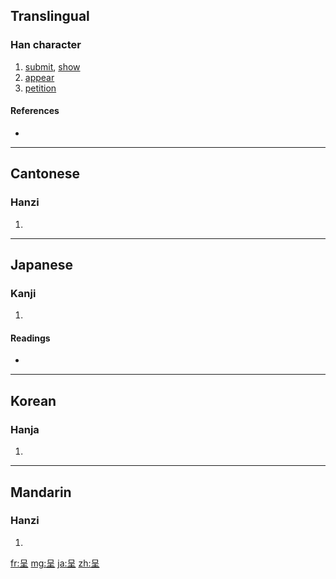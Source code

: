 {{also|害}}
==Translingual==

===Han character===
{{Han char|rn=30|rad=口|as=04|sn=7|four=6010<sub>4</sub>|canj=口竹土 (RHG), 口一土 (RMG)|ids=⿱[[口]][[王]]}}

# [[submit]], [[show]]
# [[appear]]
# [[petition]]

====References====
* {{Han ref|kx=0181.170|dkj=03401|dj=0396.130|hdz=10585.010|uh=5448|ud=21576|bh=A765|bd=42853}}

----

==Cantonese==

===Hanzi===
{{yue-hanzi|jyut=|y=ching4}}

# {{defn|Cantonese}}

----

==Japanese==

===Kanji===
{{ja-kanji|grade=c|rs=口04}}

# {{defn|Japanese}}

====Readings====
* {{ja-readings|on=[[てい]] (tei)|kun=[[しめす]] (shimesu)}}

----

==Korean==

===Hanja===
{{ko-hanja|hangeul=정|rv=jeong|mr=chŏng}}

# {{defn|Korean}}

----

==Mandarin==

===Hanzi===
{{cmn-hanzi|pin=[[chéng]] ([[cheng2]])|wg=ch'eng<sup>2</sup>}}

# {{defn|Mandarin}}

[[fr:呈]]
[[mg:呈]]
[[ja:呈]]
[[zh:呈]]